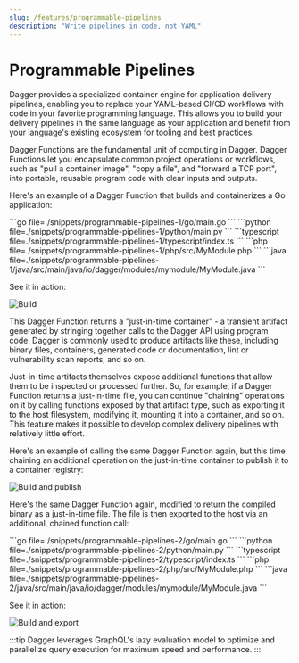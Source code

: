 ```yaml
---
slug: /features/programmable-pipelines
description: "Write pipelines in code, not YAML"
---
```


# Programmable Pipelines

Dagger provides a specialized container engine for application delivery pipelines, enabling you to replace your YAML-based CI/CD workflows with code in your favorite programming language. This allows you to build your delivery pipelines in the same language as your application and benefit from your language's existing ecosystem for tooling and best practices.

Dagger Functions are the fundamental unit of computing in Dagger. Dagger Functions let you encapsulate common project operations or workflows, such as "pull a container image", "copy a file", and "forward a TCP port", into portable, reusable program code with clear inputs and outputs.

Here's an example of a Dagger Function that builds and containerizes a Go application:

<Tabs groupId="language">
<TabItem value="Go">
```go file=./snippets/programmable-pipelines-1/go/main.go
```
</TabItem>
<TabItem value="Python">
```python file=./snippets/programmable-pipelines-1/python/main.py
```
</TabItem>
<TabItem value="TypeScript">
```typescript file=./snippets/programmable-pipelines-1/typescript/index.ts
```
</TabItem>
<TabItem value="PHP">
```php file=./snippets/programmable-pipelines-1/php/src/MyModule.php
```
</TabItem>
<TabItem value="Java">
```java file=./snippets/programmable-pipelines-1/java/src/main/java/io/dagger/modules/mymodule/MyModule.java
```
</TabItem>
</Tabs>

See it in action:

![Build](/img/current_docs/features/build.gif)

This Dagger Function returns a "just-in-time container" - a transient artifact generated by stringing together calls to the Dagger API using program code. Dagger is commonly used to produce artifacts like these, including binary files, containers, generated code or documentation, lint or vulnerability scan reports, and so on.

Just-in-time artifacts themselves expose additional functions that allow them to be inspected or processed further. So, for example, if a Dagger Function returns a just-in-time file, you can continue "chaining" operations on it by calling functions exposed by that artifact type, such as exporting it to the host filesystem, modifying it, mounting it into a container, and so on. This feature makes it possible to develop complex delivery pipelines with relatively little effort.

Here's an example of calling the same Dagger Function again, but this time chaining an additional operation on the just-in-time container to publish it to a container registry:

![Build and publish](/img/current_docs/features/build-publish.gif)

Here's the same Dagger Function again, modified to return the compiled binary as a just-in-time file. The file is then exported to the host via an additional, chained function call:

<Tabs groupId="language">
<TabItem value="Go">
```go file=./snippets/programmable-pipelines-2/go/main.go
```
</TabItem>
<TabItem value="Python">
```python file=./snippets/programmable-pipelines-2/python/main.py
```
</TabItem>
<TabItem value="TypeScript">
```typescript file=./snippets/programmable-pipelines-2/typescript/index.ts
```
</TabItem>
<TabItem value="PHP">
```php file=./snippets/programmable-pipelines-2/php/src/MyModule.php
```
</TabItem>
<TabItem value="Java">
```java file=./snippets/programmable-pipelines-2/java/src/main/java/io/dagger/modules/mymodule/MyModule.java
```
</TabItem>
</Tabs>

See it in action:

![Build and export](/img/current_docs/features/build-export.gif)

:::tip
Dagger leverages GraphQL's lazy evaluation model to optimize and parallelize query execution for maximum speed and performance.
:::
